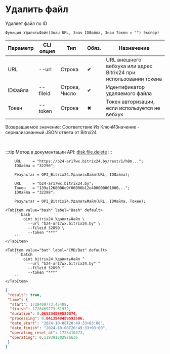 ﻿---
sidebar_position: 4
description: Удалить файл и другие функции для работы с Bitrix24 в Открытом пакете интеграций - бесплатной open-source библиотеке интеграций для 1С:Предприятие 8, OneScript и CLI
keywords: [1C, 1С, 1С:Предприятие, 1С:Предприятие 8.3, API, Интеграция, Сервисы, Обмен, OneScript, CLI, Bitrix24]
---


# Удалить файл
 Удаляет файл по ID



`Функция УдалитьФайл(Знач URL, Знач IDФайла, Знач Токен = "") Экспорт`

  | Параметр | CLI опция | Тип | Обяз. | Назначение |
  |-|-|-|-|-|
  | URL | --url | Строка | &#x2714; | URL внешнего вебхука или адрес Bitrix24 при использовании токена |
  | IDФайла | --fileid | Строка, Число | &#x2714; | Идентификатор удаляемого файла |
  | Токен | --token | Строка | &#x2716; | Токен авторизации, если используется не вебхук |

  
  Возвращаемое значение:   Соответствие Из КлючИЗначение - сериализованный JSON ответа от Bitrxi24

<br/>

:::tip
Метод в документации API: [disk.file.delete](https://dev.1c-bitrix.ru/rest_help/disk/file/disk_file_delete.php)
:::
<br/>



```bsl title="Пример использования для 1С:Предприятие/OneScript"
    URL     = "https://b24-ar17wx.bitrix24.by/rest/1/h0m...";
    IDФайла = "32296";

    Результат = OPI_Bitrix24.УдалитьФайл(URL, IDФайла);

    URL     = "b24-ar17wx.bitrix24.by";
    Токен   = "139a1268006e9f06006b12e400000001000...";
    IDФайла = "32298";

    Результат = OPI_Bitrix24.УдалитьФайл(URL, IDФайла, Токен);
```
    

 <Tabs>
  
    <TabItem value="bash" label="Bash" default>
        ```bash
            oint bitrix24 УдалитьФайл \
              --url "b24-ar17wx.bitrix24.by" \
              --fileid 32890 \
              --token "***"
        ```
    </TabItem>
  
    <TabItem value="bat" label="CMD/Bat" default>
        ```batch
            oint bitrix24 УдалитьФайл ^
              --url "b24-ar17wx.bitrix24.by" ^
              --fileid 32890 ^
              --token "***"
        ```
    </TabItem>
</Tabs>


```json title="Результат"
{
 "result": true,
 "time": {
  "start": 1728409773.45408,
  "finish": 1728409773.51932,
  "duration": 0.065234899520874,
  "processing": 0.0413949489593506,
  "date_start": "2024-10-08T20:49:33+03:00",
  "date_finish": "2024-10-08T20:49:33+03:00",
  "operating_reset_at": 1728410373,
  "operating": 0.119391202926636
 }
}
```

